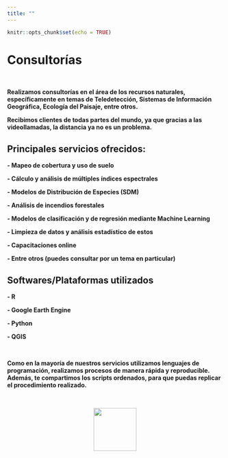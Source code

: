 ```yaml
---
title: ""
---
```


```r
knitr::opts_chunk$set(echo = TRUE)
```

# **Consultorías**

\

**Realizamos consultorías en el área de los recursos naturales, específicamente en temas de Teledetección, Sistemas de Información Geográfica, Ecología del Paisaje, entre otros. **

**Recibimos clientes de todas partes del mundo, ya que gracias a las videollamadas, la distancia ya no es un problema.**


## **Principales servicios ofrecidos:**

**- Mapeo de cobertura y uso de suelo**

**- Cálculo y análisis de múltiples índices espectrales**

**- Modelos de Distribución de Especies (SDM)**

**- Análisis de incendios forestales**

**- Modelos de clasificación y de regresión mediante Machine Learning**

**- Limpieza de datos y análisis estadístico de estos**

**- Capacitaciones online**

**- Entre otros (puedes consultar por un tema en particular)**


## **Softwares/Plataformas utilizados**

**- R**

**- Google Earth Engine**

**- Python**

**- QGIS**

\

**Como en la mayoría de nuestros servicios utilizamos lenguajes de programación, realizamos procesos de manera rápida y reproducible. Además, te compartimos los scripts ordenados, para que puedas replicar el procedimiento realizado. **

\

<center>
![](images/logo_final.png){width="100"}
</center>